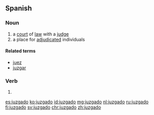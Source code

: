 ==Spanish==

===Noun===
{{es-noun|m}}

# a [[court]] of [[law]] with a [[judge]]
# a place for [[adjudicated]] individuals

====Related terms====
* [[juez]]
* [[juzgar]]

===Verb===
{{es-past participle|juzgad|juzgar}}

# {{es-verb form of|ending=ar|mood=participle|juzgar}}

[[es:juzgado]]
[[ko:juzgado]]
[[id:juzgado]]
[[mg:juzgado]]
[[nl:juzgado]]
[[ru:juzgado]]
[[fi:juzgado]]
[[sv:juzgado]]
[[chr:juzgado]]
[[zh:juzgado]]